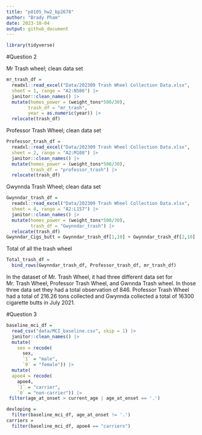 ```yaml
---
title: "p8105_hw2_bp2678"
author: "Brady Pham"
date: 2023-10-04
output: github_document
---
```

```r
library(tidyverse)

```


#Question 2

Mr Trash wheel; clean data set 

```r
mr_trash_df = 
  readxl::read_excel("Data/202309 Trash Wheel Collection Data.xlsx", 
  sheet = 1, range = "A2:N586") |>
  janitor::clean_names() |>
  mutate(homes_power = (weight_tons*500/30),
        trash_df = "mr_trash", 
        year = as.numeric(year)) |>
  relocate(trash_df)
```

Professor Trash Wheel; clean data set 

```r
Professor_trash_df = 
  readxl::read_excel("Data/202309 Trash Wheel Collection Data.xlsx", 
  sheet = 2, range = "A2:M108") |>
  janitor::clean_names() |>
  mutate(homes_power = (weight_tons*500/30),
         trash_df = "professor_trash") |>
  relocate(trash_df)
```

Gwynnda Trash Wheel; clean data set 

```r
Gwynndar_trash_df = 
  readxl::read_excel("Data/202309 Trash Wheel Collection Data.xlsx", 
  sheet = 4, range = "A2:L157") |>
  janitor::clean_names() |>
  mutate(homes_power = (weight_tons*500/30),
         trash_df = "Gwynndar_trash") |>
  relocate(trash_df)
Gwynndar_Cigs_butt = Gwynndar_trash_df[1,10] + Gwynndar_trash_df[2,10] + Gwynndar_trash_df[3,10] + Gwynndar_trash_df[4,10] + Gwynndar_trash_df[5,10]

```

Total of all the trash wheel

```r
Total_trash_df =
  bind_rows(Gwynndar_trash_df, Professor_trash_df, mr_trash_df)
```

In the dataset of Mr. Trash Wheel, it had three different data set for Mr. Trash Wheel, Professor Trash Wheel, and Gwnnda Trash wheel. In those three data set they had a total observation of 846. Professor Trash Wheel had a total of 216.26 tons collected and Gwynnda collected a total of 16300 cigarette butts in July 2021. 

#Question 3

```r
baseline_mci_df = 
  read_csv("data/MCI_baseline.csv", skip = 1) |>
  janitor::clean_names() |>
  mutate(
    sex = recode(
      sex,
      `1` = "male",
      `0` = "female")) |>
  mutate(
  apoe4 = recode(
    apoe4,
    `1` = "carrier",
    `0` = "non-carrier")) |>
 filter(age_at_onset > current_age | age_at_onset == '.')

devloping =
  filter(baseline_mci_df, age_at_onset != '.')
carriers =
  filter(baseline_mci_df, apoe4 == "carriers")
```






